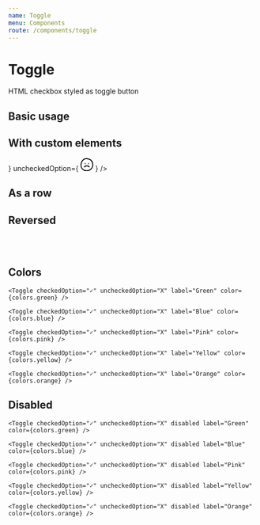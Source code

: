 ```yaml
---
name: Toggle
menu: Components
route: /components/toggle
---
```



# Toggle

HTML checkbox styled as toggle button

<Props of={Toggle} />

## Basic usage

<Playground>
  <Toggle label="Toggle" checkedOption="On" uncheckedOption="Off" />
</Playground>

## With custom elements

<Playground>
  <Toggle
    label="Reaction: "
    checkedOption={
      <svg
        xmlns="http://www.w3.org/2000/svg"
        width="26.276"
        height="26.276"
        viewBox="0 0 467.276 467.276"
      >
        <path d="M379.281 51.144C348.254 24.297 309.565 13.46 269.577 8.672 163.068-25.3 68.062 44.959 26.578 142.38c-44.714 105.002-23.44 222.217 73.516 287.698 98.985 66.846 235.019 39.369 310.95-48.627 82.979-96.177 62.495-248.732-31.763-330.307zM196.847 432.703C140.695 424.71 86.21 390.16 57.756 340.898c-25.438-44.047-25.225-99.203-13.822-147.312 17.529-73.96 70.568-140.71 139.888-156.686.104.005.19.035.295.035 24.95.739 51.292.782 77.046 3.567 2.438.764 4.88 1.523 7.332 2.42 4.062 1.48 7.612 1.29 10.588.071 27.781 4.677 54.313 13.579 76.951 31.392 50.079 39.405 76.479 110.461 75.032 172.696-2.712 117.308-123.101 201.435-234.219 185.622z" />
        <path d="M169.276 211.913c23.28 0 23.28-36.104 0-36.104-23.277-.001-23.277 36.104 0 36.104zM293.833 213.715c23.277 0 23.277-36.102 0-36.102-23.282 0-23.282 36.102 0 36.102zM302.731 274.966c-43.25 42.975-99.046 38.689-142.352-1.808-16.98-15.879-42.566 9.598-25.529 25.532 57.625 53.893 136.062 58.787 193.407 1.802 16.535-16.427-9.003-41.948-25.526-25.526z" />
      </svg>
    }
    uncheckedOption={
      <svg
        xmlns="http://www.w3.org/2000/svg"
        width="26.276"
        height="26.276"
        viewBox="0 0 467.276 467.276"
      >
        <path d="M379.284 51.144C348.258 24.297 309.568 13.46 269.579 8.672 163.069-25.3 68.062 44.959 26.578 142.38c-44.712 105.002-23.435 222.217 73.516 287.698 98.98 66.846 235.022 39.369 310.942-48.627 82.985-96.177 62.505-248.732-31.752-330.307zM196.853 432.703c-56.157-7.993-110.636-42.543-139.091-91.805-25.438-44.047-25.225-99.203-13.82-147.312 17.527-73.96 70.566-140.71 139.886-156.686.104.005.193.035.297.035 24.943.739 51.291.782 77.045 3.567 2.438.764 4.875 1.523 7.333 2.42 4.058 1.48 7.611 1.29 10.582.071 27.787 4.677 54.319 13.579 76.957 31.392 50.079 39.405 76.479 110.461 75.032 172.696-2.721 117.308-123.1 201.435-234.221 185.622z" />
        <path d="M169.279 211.913c23.28 0 23.28-36.104 0-36.104-23.28-.001-23.28 36.104 0 36.104zM293.832 213.715c23.287 0 23.287-36.102 0-36.102-23.277 0-23.277 36.102 0 36.102zM134.855 300.254c-17.034 15.935 8.549 41.411 25.532 25.527 43.302-40.497 99.102-44.783 142.351-1.803 16.524 16.422 42.062-9.1 25.527-25.532-57.345-56.979-135.789-52.074-193.41 1.808z" />
      </svg>
    }
  />
</Playground>

## As a row

<Playground>
  <Toggle
    label="Toggle"
    checkedOption="Enabled"
    uncheckedOption="Disabled"
    row
  />
</Playground>

## Reversed

<Playground>
  <Toggle label="please!" checkedOption="Yes" uncheckedOption="No" reverse />
  <br />
  <br />
  <Toggle
    label="please!"
    checkedOption="Yes"
    uncheckedOption="No"
    reverse
    row
  />
</Playground>

## Colors

<Playground>
  <div
    style={{
      display: "flex",
      justifyContent: "space-between",
      marginBottom: "40px"
    }}
  >
    <Toggle checkedOption="✓" uncheckedOption="X" label="Red" color={colors.red} />

    <Toggle checkedOption="✓" uncheckedOption="X" label="Green" color={colors.green} />

    <Toggle checkedOption="✓" uncheckedOption="X" label="Blue" color={colors.blue} />

    <Toggle checkedOption="✓" uncheckedOption="X" label="Pink" color={colors.pink} />

    <Toggle checkedOption="✓" uncheckedOption="X" label="Yellow" color={colors.yellow} />

    <Toggle checkedOption="✓" uncheckedOption="X" label="Orange" color={colors.orange} />

  </div>
</Playground>

## Disabled

<Playground>
  <div
    style={{
      display: "flex",
      justifyContent: "space-between",
      marginBottom: "40px"
    }}
  >
    <Toggle checkedOption="✓" uncheckedOption="X" disabled label="Red" color={colors.red} />

    <Toggle checkedOption="✓" uncheckedOption="X" disabled label="Green" color={colors.green} />

    <Toggle checkedOption="✓" uncheckedOption="X" disabled label="Blue" color={colors.blue} />

    <Toggle checkedOption="✓" uncheckedOption="X" disabled label="Pink" color={colors.pink} />

    <Toggle checkedOption="✓" uncheckedOption="X" disabled label="Yellow" color={colors.yellow} />

    <Toggle checkedOption="✓" uncheckedOption="X" disabled label="Orange" color={colors.orange} />

  </div>

  <Toggle checkedOption="true" uncheckedOption="false" label="Toggle" disabled />
</Playground>
